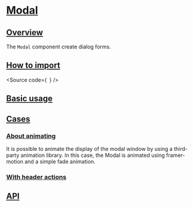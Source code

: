 

<Meta of={Stories} />

# [Modal](#modal)

## [Overview](#overview)

The `Modal` component create dialog forms.

## [How to import](#how-to-import)

<Source
  code={`
`}
/>

## [Basic usage](#basic-usage)

<Canvas of={Stories.Base} />

## [Cases](#cases)

### [About animating](#about-animating)

It is possible to animate the display of the modal window by using a third-party
animation library.
In this case, the Modal is animated using framer-motion and a simple fade animation.

<Canvas of={CaseStories.Animated} />

### [With header actions](#with-header-actions)

<Canvas of={CaseStories.WithHeaderActions} />

## [API](#api)

<ArgTypes of={Stories} />
